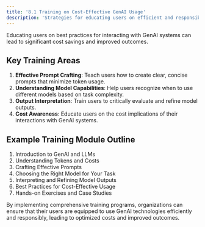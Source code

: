 ```yaml
---
title: '8.1 Training on Cost-Effective GenAI Usage'
description: 'Strategies for educating users on efficient and responsible use of LLM technologies'
---
```


Educating users on best practices for interacting with GenAI systems can lead to significant cost savings and improved outcomes.

## Key Training Areas

1. **Effective Prompt Crafting**: Teach users how to create clear, concise prompts that minimize token usage.
2. **Understanding Model Capabilities**: Help users recognize when to use different models based on task complexity.
3. **Output Interpretation**: Train users to critically evaluate and refine model outputs.
4. **Cost Awareness**: Educate users on the cost implications of their interactions with GenAI systems.

## Example Training Module Outline

1. Introduction to GenAI and LLMs
2. Understanding Tokens and Costs
3. Crafting Effective Prompts
4. Choosing the Right Model for Your Task
5. Interpreting and Refining Model Outputs
6. Best Practices for Cost-Effective Usage
7. Hands-on Exercises and Case Studies

By implementing comprehensive training programs, organizations can ensure that their users are equipped to use GenAI technologies efficiently and responsibly, leading to optimized costs and improved outcomes.